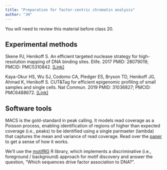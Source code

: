 ```yaml
---
title: "Preparation for factor-centric chromatin analysis"
author: "JH"
---
```


::: {.callout-important}
You will need to review this material before class 20.
:::

## Experimental methods

Skene PJ, Henikoff S. An efficient targeted nuclease strategy for high-resolution mapping of DNA binding sites. Elife. 2017 PMID: 28079019; PMCID: PMC5310842. [\[Link\]](https://pubmed.ncbi.nlm.nih.gov/28079019/)

Kaya-Okur HS, Wu SJ, Codomo CA, Pledger ES, Bryson TD, Henikoff JG, Ahmad K, Henikoff S. CUT&Tag for efficient epigenomic profiling of small samples and single cells. Nat Commun. 2019 PMID: 31036827; PMCID: PMC6488672. [[Link]](https://pubmed.ncbi.nlm.nih.gov/31036827/)

## Software tools

MACS is the gold-standard in peak calling. It models read coverage as a Poisson process, enabling identification of regions of higher than expected coverage (i.e., peaks) to be identified using a single parmaeter (lambda) that captures the mean and variance of read coverage. Read over the [paper](https://www.ncbi.nlm.nih.gov/pmc/articles/PMC2592715) to get a sense of how it works.

We'll use the [motifRG](https://www.bioconductor.org/packages//2.11/bioc/html/motifRG.html) R library, which implements a discriminative (i.e., foreground / background) approach for motif discovery and answer the question, "Which sequences drive factor association to DNA?".
